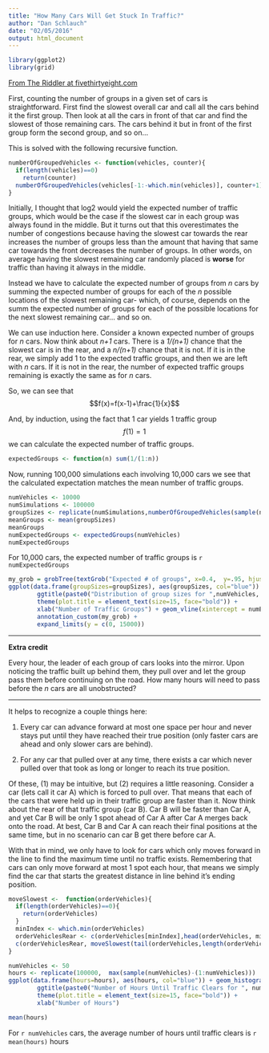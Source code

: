 ```yaml
---
title: "How Many Cars Will Get Stuck In Traffic?"
author: "Dan Schlauch"
date: "02/05/2016"
output: html_document
---
```


```r
library(ggplot2)
library(grid)
```
[From The Riddler at fivethirtyeight.com](http://fivethirtyeight.com/features/how-many-cars-will-get-stuck-in-traffic/)

First, counting the number of groups in a given set of cars is straightforward.  First find the slowest overall car and call all the cars behind it the first group.  Then look at all the cars in front of that car and find the slowest of those remaining cars.  The cars behind it but in front of the first group form the second group, and so on...  

This is solved with the following recursive function.

```r
numberOfGroupedVehicles <- function(vehicles, counter){
  if(length(vehicles)==0)
    return(counter)
  numberOfGroupedVehicles(vehicles[-1:-which.min(vehicles)], counter+1)  
}
```

Initially, I thought that log2 would yield the expected number of traffic groups, which would be the case if the slowest car in each group was always found in the middle.  But it turns out that this overestimates the number of congestions because having the slowest car towards the rear increases the number of groups less than the amount that having that same car towards the front decreases the number of groups.  In other words, on average having the slowest remaining car randomly placed is **worse** for traffic than having it always in the middle.

Instead we have to calculate the expected number of groups from *n* cars by summing the expected number of groups for each of the *n* possible locations of the slowest remaining car- which, of course, depends on the summ the expected number of groups for each of the possible locations for the next slowest remaining car... and so on.

We can use induction here.  Consider a known expected number of groups for *n* cars.  Now think about *n+1* cars.  There is a *1/(n+1)* chance that the slowest car is in the rear, and a *n/(n+1)* chance that it is not.  If it is in the rear, we simply add 1 to the expected traffic groups, and then we are left with *n* cars. If it is not in the rear, the number of expected traffic groups remaining is exactly the same as for *n* cars.

So, we can see that $$f(x)=f(x-1)+\frac{1}{x}$$

And, by induction, using the fact that 1 car yields 1 traffic group $$f(1)=1$$ we can calculate the expected number of traffic groups.

```r
expectedGroups <- function(n) sum(1/(1:n))
```

Now, running 100,000 simulations each involving 10,000 cars we see that the calculated expectation matches the mean number of traffic groups.

```r
numVehicles <- 10000
numSimulations <- 100000
groupSizes <- replicate(numSimulations,numberOfGroupedVehicles(sample(numVehicles), 0))
meanGroups <- mean(groupSizes)
meanGroups
numExpectedGroups <- expectedGroups(numVehicles)
numExpectedGroups
```

For 10,000 cars, the expected number of traffic groups is `r numExpectedGroups`

```r
my_grob = grobTree(textGrob("Expected # of groups", x=0.4,  y=.95, hjust=0, gp=gpar(col="red", fontsize=15, fontface="bold")))
ggplot(data.frame(groupSizes=groupSizes), aes(groupSizes, col="blue")) + geom_histogram(color="black",binwidth=1,fill=I("blue")) + 
        ggtitle(paste0("Distribution of group sizes for ",numVehicles, " cars (",numSimulations," simulations)")) + 
        theme(plot.title = element_text(size=15, face="bold")) +
        xlab("Number of Traffic Groups") + geom_vline(xintercept = numExpectedGroups, color="red",size = 1.5) +
        annotation_custom(my_grob) +
        expand_limits(y = c(0, 15000))

```

***

**Extra credit**

Every hour, the leader of each group of cars looks into the mirror.  Upon noticing the traffic built up behind them, they pull over and let the group pass them before continuing on the road.  How many hours will need to pass before the *n* cars are all unobstructed?

***

It helps to recognize a couple things here:

(1) Every car can advance forward at most one space per hour and never stays put until they have reached their true position (only faster cars are ahead and only slower cars are behind).

(2) For any car that pulled over at any time, there exists a car which never pulled over that took as long or longer to reach its true position.


Of these, (1) may be intuitive, but (2) requires a little reasoning.  Consider a car (lets call it car A) which is forced to pull over.  That means that each of the cars that were held up in their traffic group are faster than it.  Now think about the rear of that traffic group (car B).  Car B will be faster than Car A, and yet Car B will be only 1 spot ahead of Car A after Car A merges back onto the road.  At best, Car B and Car A can reach their final positions at the same time, but in no scenario can car B get there before car A.  

With that in mind, we only have to look for cars which only moves forward in the line to find the maximum time until no traffic exists.  Remembering that cars can only move forward at most 1 spot each hour, that means we simply find the car that starts the greatest distance in line behind it's ending position.

```r
moveSlowest <-  function(orderVehicles){
  if(length(orderVehicles)==0){
    return(orderVehicles)
  }
  minIndex <- which.min(orderVehicles)
  orderVehiclesRear <- c(orderVehicles[minIndex],head(orderVehicles, minIndex-1))
  c(orderVehiclesRear, moveSlowest(tail(orderVehicles,length(orderVehicles)-minIndex)))
}
```

```r
numVehicles <- 50
hours <- replicate(100000,  max(sample(numVehicles)-(1:numVehicles)))
ggplot(data.frame(hours=hours), aes(hours, col="blue")) + geom_histogram(color="black",binwidth=1,fill=I("blue")) + 
        ggtitle(paste0("Number of Hours Until Traffic Clears for ", numVehicles, " Cars")) + 
        theme(plot.title = element_text(size=15, face="bold")) +
        xlab("Number of Hours")

mean(hours)
```
For `r numVehicles` cars, the average number of hours until traffic clears is `r mean(hours)` hours
